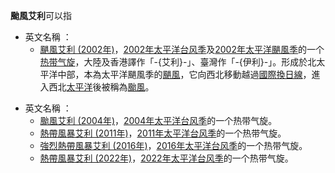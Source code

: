 {{NoteTA
|G1=TyphoonNew
|G2=TyphoonOld
|G3=Weather
}}
'''颱風艾利'''可以指

* 英文名稱 '''{{lang|en|Ele}}'''：
** [[颶風艾利_(2002年)|颶風艾利 (2002年)]]，[[2002年太平洋台风季|2002年太平洋台风季]]及[[2002年太平洋颶風季|2002年太平洋颶風季]]的一个[[热带气旋|热带气旋]]，大陸及香港譯作「-{艾利}-」、臺灣作「-{伊利}-」。形成於北太平洋中部，本為太平洋颶風季的[[颶風|颶風]]，它向西北移動越過[[國際換日線|國際換日線]]，進入西北[[太平洋|太平洋]]後被稱為[[颱風|颱風]]。

* 英文名稱 '''{{lang|en|Aere}}'''：
** [[颱風艾利_(2004年)|颱風艾利 (2004年)]]，[[2004年太平洋台风季|2004年太平洋台风季]]的一个热带气旋。
** [[熱帶風暴艾利_(2011年)|熱帶風暴艾利 (2011年)]]，[[2011年太平洋台风季|2011年太平洋台风季]]的一个热带气旋。
** [[強烈熱帶風暴艾利_(2016年)|強烈熱帶風暴艾利 (2016年)]]，[[2016年太平洋台风季|2016年太平洋台风季]]的一个热带气旋。
** [[熱帶風暴艾利_(2022年)|熱帶風暴艾利 (2022年)]]，[[2022年太平洋台风季|2022年太平洋台风季]]的一个热带气旋。

{{消歧义|cat=热带气旋消歧义}}

{{start box}}
{{succession box|[[颱風暹芭|暹芭]]|[[颱風桑達|桑達]]|太平洋颱風季名稱|艾利}}
{{end box}}

{{太平洋颱風季熱帶氣旋名單}}